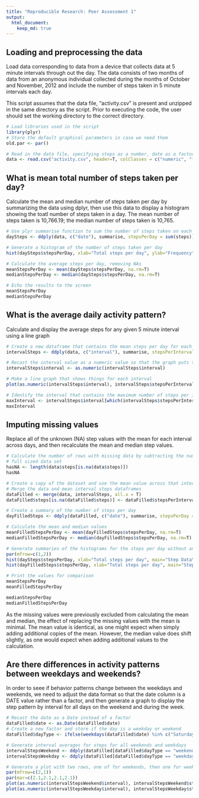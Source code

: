 ```yaml
---
title: "Reproducible Research: Peer Assessment 1"
output: 
  html_document:
    keep_md: true
---
```



## Loading and preprocessing the data

Load data corresponding to data from a device that collects data at 5 minute intervals through out the day. The data consists of two months of data from an anonymous individual collected during the months of October and November, 2012 and include the number of steps taken in 5 minute intervals each day.

This script assumes that the data file, "activity.csv" is present and unzipped in the same directory as the script. Prior to executing the code, the user should set the working directory to the correct directory.

```r
# Load libraries used in the script
library(plyr)
# Store the default graphical parameters in case we need them
old.par <- par()

# Read in the data file, specifying steps as a number, date as a factor, and interval as a factor
data <- read.csv("activity.csv", header=T, colClasses = c("numeric", "factor", "factor"))

```

## What is mean total number of steps taken per day?

Calculate the mean and median number of steps taken per day by summarizing the data using dplyr, then use this data to display a histogram showing the toatl number of steps taken in a day. The mean number of steps taken is 10,766.19; the median number of steps taken is 10,765.

```r

# Use plyr summarise function to sum the number of steps taken on each day
daySteps <- ddply(data, c("date"), summarise, stepsPerDay = sum(steps))

# Generate a histogram of the number of steps taken per day
hist(daySteps$stepsPerDay, xlab="Total steps per day", ylab="Frequency", main="Total steps taken per day")

# Calculate the average steps per day, removing NAs
meanStepsPerDay <- mean(daySteps$stepsPerDay, na.rm=T)
medianStepsPerDay <- median(daySteps$stepsPerDay, na.rm=T)

# Echo the results to the screen
meanStepsPerDay
medianStepsPerDay

```

## What is the average daily activity pattern?

Calculate and display the average steps for any given 5 minute interval using a line graph

```r
# Create a new dataframe that contains the mean steps per day for each interval
intervalSteps <- ddply(data, c("interval"), summarise, stepsPerInterval = mean(steps, na.rm=T))

# Recast the interval value as a numeric value so that the graph puts things normally
intervalSteps$interval <- as.numeric(intervalSteps$interval)

# Make a line graph that shows things for each interval
plot(as.numeric(intervalSteps$interval), intervalSteps$stepsPerInterval, type="l", pch=".", xlab="Five minute interval", ylab="Average number of steps per day", main="Average steps per day\nper 5-minute interval")

# Identify the interval that contains the maximum number of steps per interval
maxInterval <- intervalSteps$interval[which(intervalSteps$stepsPerInterval == max(intervalSteps$stepsPerInterval))]
maxInterval

```


## Imputing missing values

Replace all of the unknown (NA) step values with the mean for each interval across days, and then recalculate the mean and median step values.

```r

# Calculate the number of rows with missing data by subtracting the number of rows that are complete from the 
# full sized data set
hasNA <- length(data$steps[is.na(data$steps)])
hasNA

# Create a copy of the dataset and use the mean value across that interval for any missing data
# Merge the data and mean interval steps dataframes
dataFilled <- merge(data, intervalSteps, all.x = T)
dataFilled$steps[is.na(dataFilled$steps)] <- dataFilled$stepsPerInterval[is.na(dataFilled$steps)]

# Create a summary of the number of steps per day
dayFilledSteps <- ddply(dataFilled, c("date"), summarise, stepsPerDay = sum(steps))

# Calculate the mean and median values
meanFilledStepsPerDay <- mean(dayFilledSteps$stepsPerDay, na.rm=T)
medianFilledStepsPerDay <- median(dayFilledSteps$stepsPerDay, na.rm=T)

# Generate summaries of the histograms for the steps per day without and with filled data
par(mfrow=c(1,2))
hist(daySteps$stepsPerDay, xlab="Total steps per day", main="Step Data\n(Original)", ylim=c(0,35))
hist(dayFilledSteps$stepsPerDay, xlab="Total steps per day", main="Step Data\n(Imputed)",  ylim=c(0,35))

# Print the values for comparison
meanStepsPerDay
meanFilledStepsPerDay

medianStepsPerDay
medianFilledStepsPerDay

```

As the missing values were previously excluded from calculating the mean and median, the effect of replacing the missing values with the mean is minimal. The mean value is identical, as one might expect when simply adding additional copies of the mean. However, the median value does shift slightly, as one would expect when adding additional values to the calculation. 

## Are there differences in activity patterns between weekdays and weekends?

In order to seee if behavior patterns change between the weekdays and weekends, we need to adjust the data format so that the date column is a DATE value rather than a factor, and then generate a graph to display the step pattern by interval for all days on the weekend and during the week.

```r

# Recast the date as a Date instead of a factor
dataFilled$date <- as.Date(dataFilled$date)
# Create a new factor and store if the day is a weekday or weekend 
dataFilled$dayType <- ifelse(weekdays(dataFilled$date) %in% c("Saturday", "Sunday"), "weekend", "weekday")

# Generate interval averages for steps for all weekends and weekdays
intervalStepsWeekend <- ddply(dataFilled[dataFilled$dayType == "weekend",], c("interval"), summarise, stepsPerInterval = mean(steps, na.rm=T))
intervalStepsWeekday <- ddply(dataFilled[dataFilled$dayType == "weekday",], c("interval"), summarise, stepsPerInterval = mean(steps, na.rm=T))

# Generate a plot with two rows, one of for weekends, then one for weekdays
par(mfrow=c(2,1))
par(mar=c(2.1,2.1,2.1,2.1))
plot(as.numeric(intervalStepsWeekend$interval), intervalStepsWeekend$stepsPerInterval, xlab="Weekend intervals", ylab="Average number of steps", main="Weekend step averages", type="l")
plot(as.numeric(intervalStepsWeekday$interval), intervalStepsWeekday$stepsPerInterval, xlab="Weekday intervals", ylab="Average number of steps", main="Weekday step averages", type="l")

```